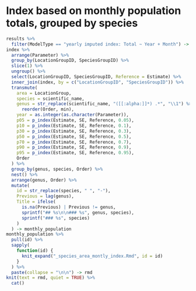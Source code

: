 # Index based on monthly population totals, grouped by species

```r
results %>%
  filter(ModelType == "yearly imputed index: Total ~ Year + Month") -> index
index %>%
  arrange(Parameter) %>%
  group_by(LocationGroupID, SpeciesGroupID) %>%
  slice(1) %>%
  ungroup() %>%
  select(LocationGroupID, SpeciesGroupID, Reference = Estimate) %>%
  inner_join(index, by = c("LocationGroupID", "SpeciesGroupID")) %>%
  transmute(
    area = LocationGroup,
    species = scientific_name,
    genus = str_replace(scientific_name, "([[:alpha:]]*) .*", "\\1") %>%
      reorder(Order, min),
    year = as.integer(as.character(Parameter)),
    p05 = p_index(Estimate, SE, Reference, 0.05),
    p10 = p_index(Estimate, SE, Reference, 0.1),
    p30 = p_index(Estimate, SE, Reference, 0.3),
    p50 = p_index(Estimate, SE, Reference, 0.5),
    p70 = p_index(Estimate, SE, Reference, 0.7),
    p90 = p_index(Estimate, SE, Reference, 0.9),
    p95 = p_index(Estimate, SE, Reference, 0.95),
    Order
  ) %>%
  group_by(genus, species, Order) %>%
  nest() %>%
  arrange(genus, Order) %>%
  mutate(
    id = str_replace(species, " ", "-"),
    Previous = lag(genus),
    Title = ifelse(
      is.na(Previous) | Previous != genus,
      sprintf("## %s\n\n### %s", genus, species),
      sprintf("### %s", species)
    )
  ) -> monthly_population
monthly_population %>%
  pull(id) %>%
  sapply(
    function(id) {
      knit_expand("_species_area_montly_index.Rmd", id = id)
    }
  ) %>%
  paste(collapse = "\n\n") -> rmd
knit(text = rmd, quiet = TRUE) %>%
  cat()
```

